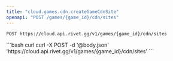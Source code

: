 ```yaml
---
title: "cloud.games.cdn.createGameCdnSite"
openapi: "POST /games/{game_id}/cdn/sites"
---
```


```
POST https://cloud.api.rivet.gg/v1/games/{game_id}/cdn/sites
```


<RequestExample>
```bash curl
curl -X POST -d '@body.json' 'https://cloud.api.rivet.gg/v1/games/{game_id}/cdn/sites'
```
</RequestExample>

